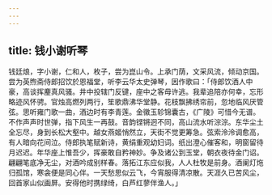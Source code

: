 ```yaml
---
---
---
```

title: 钱小谢听琴
---



钱廷烺，字小谢，仁和人，枚子，尝为崑山令。上承门荫，文采风流，倾动京国。尝为英煦斋侍郎招饮於恩福堂，听李云华太史弹琴，因作歌曰：「侍郎饮酒人中豪，高谈挥麈真风骚。井中投辖门反键，座中之客毋许逃。我辈追陪亦何幸，忘形略迹风怀骋。官烛高燃列两行，笙歌鼎沸华堂静。花枝飘拂绣帘前，忽地临风厌管弦。思听雍门歌一曲，酒边时有李青莲。金徽玉轸锦囊古，《广陵》可惜今无谱。不作声声时世弹，指下风生一再鼓。音韵铿锵迥不同，高山流水听淙淙。东华尘土全忘尽，身到长松大壑中。越女燕姬悄然立，天街不觉更筹急。弦索泠泠调愈高，有人暗向花间泣。侍郎执笔赋新诗，黄绢重观幼妇词。纸出澄心催客和，明窗留待月迟迟。年华座上惟吾少，挥豪敢自矜神妙。争及诸公到玉堂，朝衣夜待金门诏。翩翩笔底净无尘，对酒吟成别样春。落拓江东应似我，人人杜牧是前身。酒阑灯炧归孤馆，寒衾便是同心伴。一天愁思似云飞，今宵服得清凉散。天涯久已苦风尘，回首家山似画屏。安得他时携绿绮，白芦红蓼伴渔人。」